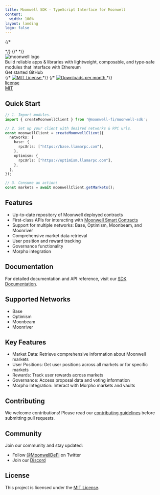 ```yaml
---
title: Moonwell SDK · TypeScript Interface for Moonwell
content:
  width: 100%
layout: landing
logo: false
---
```


 
{/* <div className="absolute h-screen top-0 left-0 right-0 bottom-0 px-4 text-center z-0">
  <Orbital />  
</div> */}
{/* 
<Lottie
  className="mx-auto max-w-[80%] sm:max-w-[40%] opacity-90 sm:opacity-55 z-0 "
  animationData={Orbital}
  loop={true}
/> */}
          
<div className="max-w-[1120px] mx-auto vp-doc relative px-[24px] mb-[96px] mt-[32px] md:px-0 md:mb-[64px]">
  <div className="pt-[48px] max-sm:pt-0">
    <div className="max-sm:px-0 flex justify-between z-0 max-md:justify-center">
      <div className="space-y-8 max-w-[400px] flex flex-col items-start max-md:items-center">
        <img className="h-[72px] invert-[1] dark:invert-0 max-sm:h-[60px]" src="/Moonwell-Logo-White.svg" alt="moonwell logo" />
        <div className="font-regular text-[21px] max-sm:text-[18px] text-[#919193] max-md:text-center">Build reliable apps & libraries with <span className="text-black dark:text-white">lightweight</span>, <span className="text-black dark:text-white">composable</span>, and <span className="text-black dark:text-white">type-safe</span> modules that interface with Ethereum</div>
        <div className="flex justify-center space-x-2">
          <HomePage.Button href="/docs/getting-started" variant="accent">Get started</HomePage.Button>
          <HomePage.Button href="https://github.com/moonwell-fi/moonwell-sdk">GitHub</HomePage.Button>
        </div>
      </div>
      <div className="flex flex-col justify-between w-[440px] space-y-10 max-lg:w-[300px] max-md:hidden">
        <div id="home-install" className="h-full">
          <InstallCommandTabs/>
        </div>
        <div className="flex justify-end space-x-2">
    {/* <a href="https://github.com/moonwell-fi/moonwell-sdk/blob/main/LICENSE">
    <picture>
      <source media="(prefers-color-scheme: dark)" srcSet="https://img.shields.io/npm/l/@moonwell-fi/moonwell-sdk?colorA=21262d&colorB=21262d&style=flat"/>
      <img src="https://img.shields.io/npm/l/@moonwell-fi/moonwell-sdk?colorA=f6f8fa&colorB=f6f8fa&style=flat" alt="MIT License" className='h-6'/>
    </picture>
  </a> */}
  {/* <a href="https://www.npmjs.com/package/@moonwell-fi/moonwell-sdk">
    <picture>
      <source media="(prefers-color-scheme: dark)" srcSet="https://img.shields.io/npm/dm/@moonwell-fi/moonwell-sdk?colorA=21262d&colorB=21262d&style=flat"/>
      <img src="https://img.shields.io/npm/dm/@moonwell-fi/moonwell-sdk?colorA=f6f8fa&colorB=f6f8fa&style=flat" alt="Downloads per month" className='h-6'/>
    </picture>
  </a> */}
  <PackegeDownloadsBadge />
    <a href="https://github.com/moonwell-fi/moonwell-sdk/blob/HEAD/LICENSE" className="cursor-pointer h-[36px] max-w-[130px] flex-1 relative rounded-lg overflow-hidden border border-black/10 dark:border-white/20 max-lg:hidden" style={{ color: 'inherit' }} rel="noreferrer noopener" target="_blank">
      <div className="absolute flex z-[1] p-[6px] h-full w-full">
        <div className="flex-1 bg-white/60 dark:bg-black/40 flex items-center w-full h-full rounded-md">
          <span className="font-medium text-[15px] leading-none opacity-80 w-full text-center">license</span>
        </div>
        <div className="flex items-center h-full px-2">
          <span className="font-medium text-[15px] leading-none text-center w-full text-black dark:text-white">MIT</span>
        </div>
      </div>
      <div className="absolute left-0 right-0 top-0 bottom-0 bg-black/5 dark:bg-white/5 z-[0]" />
      <div className="absolute left-0 right-0 top-0 bottom-0 backdrop-blur-[2px] backdrop-filter z-[0]" />
    </a>
    </div>
    </div>
    </div>
  </div>
</div>

<article className="vocs_Content max-w-3xl mt-[-80px] mx-auto">

#
# Quick Start

```ts twoslash
// 1. Import modules.
import { createMoonwellClient } from '@moonwell-fi/moonwell-sdk';

// 2. Set up your client with desired networks & RPC urls.
const moonwellClient = createMoonwellClient({
  networks: {
    base: {
      rpcUrls: ["https://base.llamarpc.com"],
    },
    optimism: {
      rpcUrls: ["https://optimism.llamarpc.com"],
    },
  },
});

// 3. Consume an action!
const markets = await moonwellClient.getMarkets();
```

# Features

- Up-to-date repository of Moonwell deployed contracts
- First-class APIs for interacting with [Moonwell Smart Contracts](https://github.com/moonwell-fi/moonwell-contracts-v2)
- Support for multiple networks: Base, Optimism, Moonbeam, and Moonriver
- Comprehensive market data retrieval
- User position and reward tracking
- Governance functionality
- Morpho integration

# Documentation

For detailed documentation and API reference, visit our [SDK Documentation](https://sdk.moonwell.fi/docs/getting-started).

# Supported Networks

- Base
- Optimism
- Moonbeam
- Moonriver

# Key Features

- Market Data: Retrieve comprehensive information about Moonwell markets
- User Positions: Get user positions across all markets or for specific markets
- Rewards: Track user rewards across markets
- Governance: Access proposal data and voting information
- Morpho Integration: Interact with Morpho markets and vaults

# Contributing

We welcome contributions! Please read our [contributing guidelines](https://github.com/moonwell-fi/moonwell-sdk/blob/HEAD/.github/CONTRIBUTING.md) before submitting pull requests.

# Community

Join our community and stay updated:

- Follow [@MoonwellDeFi](https://x.com/MoonwellDeFi) on Twitter
- Join our [Discord](https://discord.gg/moonwellfi)

# License

This project is licensed under the [MIT License](https://github.com/moonwell-fi/moonwell-sdk/blob/HEAD/LICENSE).

</article>


